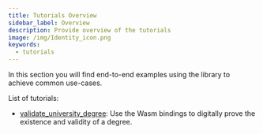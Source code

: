 ```yaml
---
title: Tutorials Overview
sidebar_label: Overview
description: Provide overview of the tutorials
image: /img/Identity_icon.png
keywords:
  - tutorials
---
```



<Announcement />

In this section you will find end-to-end examples using the library to achieve common use-cases.

List of tutorials:

- [validate_university_degree](./validate_university_degree.mdx): Use the Wasm bindings to digitally prove the existence and validity of a degree.
